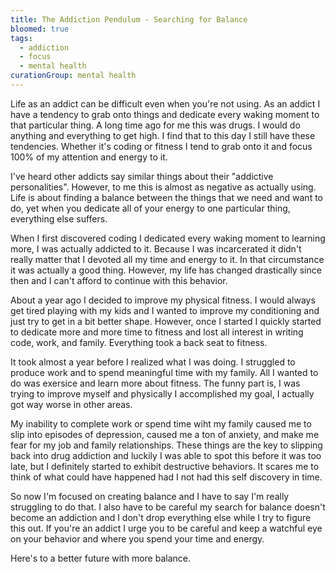 ```yaml
---
title: The Addiction Pendulum - Searching for Balance
bloomed: true
tags:
  - addiction
  - focus
  - mental health
curationGroup: mental health
---
```


Life as an addict can be difficult even when you're not using. As an addict I have a tendency to grab onto things and dedicate every waking moment to that particular thing. A long time ago for me this was drugs. I would do anything and everything to get high. I find that to this day I still have these tendencies. Whether it's coding or fitness I tend to grab onto it and focus 100% of my attention and energy to it.

I've heard other addicts say similar things about their "addictive personalities". However, to me this is almost as negative as actually using. Life is about finding a balance between the things that we need and want to do, yet when you dedicate all of your energy to one particular thing, everything else suffers.

When I first discovered coding I dedicated every waking moment to learning more, I was actually addicted to it. Because I was incarcerated it didn't really matter that I devoted all my time and energy to it. In that circumstance it was actually a good thing. However, my life has changed drastically since then and I can't afford to continue with this behavior.

About a year ago I decided to improve my physical fitness. I would always get tired playing with my kids and I wanted to improve my conditioning and just try to get in a bit better shape. However, once I started I quickly started to dedicate more and more time to fitness and lost all interest in writing code, work, and family. Everything took a back seat to fitness.

It took almost a year before I realized what I was doing. I struggled to produce work and to spend meaningful time with my family. All I wanted to do was exersice and learn more about fitness. The funny part is, I was trying to improve myself and physically I accomplished my goal, I actually got way worse in other areas.

My inability to complete work or spend time wiht my family caused me to slip into episodes of depression, caused me a ton of anxiety, and make me fear for my job and family relationships. These things are the key to slipping back into drug addiction and luckily I was able to spot this before it was too late, but I definitely started to exhibit destructive behaviors. It scares me to think of what could have happened had I not had this self discovery in time.

So now I'm focused on creating balance and I have to say I'm really struggling to do that. I also have to be careful my search for balance doesn't become an addiction and I don't drop everything else while I try to figure this out. If you're an addict I urge you to be careful and keep a watchful eye on your behavior and where you spend your time and energy.

Here's to a better future with more balance.
